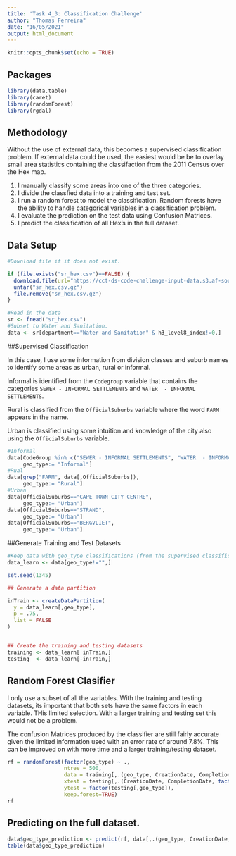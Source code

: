```yaml
---
title: 'Task 4_3: Classification Challenge'
author: "Thomas Ferreira"
date: "16/05/2021"
output: html_document
---
```


```r
knitr::opts_chunk$set(echo = TRUE)
```

## Packages

```r
library(data.table)
library(caret)
library(randomForest)
library(rgdal)
```


## Methodology

Without the use of external data, this becomes a supervised classification problem. If external data could be used, the easiest would be be to overlay small area statistics containing the classifaction from the 2011 Census over the Hex map. 

1. I manually classify some areas into one of the three categories.
2. I divide the classfied data into a training and test set. 
3. I run a random forest to model the classification. Random forests have the ability to handle categorical variables in a classification problem. 
4. I evaluate the prediction on the test data using Confusion Matrices.
5. I predict the classification of all Hex's in the full dataset. 



## Data Setup

```r

#Download file if it does not exist. 

if (file.exists("sr_hex.csv")==FALSE) {
  download.file(url="https://cct-ds-code-challenge-input-data.s3.af-south-1.amazonaws.com/sr_hex.csv.gz", destfile ="sr_hex.csv.gz", method='curl')
  untar("sr_hex.csv.gz")
  file.remove("sr_hex.csv.gz")
}

#Read in the data
sr <- fread("sr_hex.csv")
#Subset to Water and Sanitation. 
data <- sr[department=="Water and Sanitation" & h3_level8_index!=0,]
```

##Supervised Classification

In this case, I use some information from division classes and suburb names to identify some areas as urban, rural or informal. 

Informal is identified from the `Codegroup` variable that contains the categories `SEWER - INFORMAL SETTLEMENTS` and `WATER  - INFORMAL SETTLEMENTS`. 

Rural is classified from the `OfficialSuburbs` variable where the word `FARM` appears in the name. 

Urban is classified using some intuition and knowledge of the city also using the `OfficialSuburbs` variable. 

```r
#Informal
data[CodeGroup %in% c("SEWER - INFORMAL SETTLEMENTS", "WATER  - INFORMAL SETTLEMENTS"),
     geo_type:= "Informal"]
#Rual
data[grep("FARM", data[,OfficialSuburbs]), 
     geo_type:= "Rural"]
#Urban
data[OfficialSuburbs=="CAPE TOWN CITY CENTRE", 
     geo_type:= "Urban"]
data[OfficialSuburbs=="STRAND", 
     geo_type:= "Urban"]
data[OfficialSuburbs=="BERGVLIET", 
     geo_type:= "Urban"]
```

##Generate Training and Test Datasets

```r
#Keep data with geo_type classifications (from the supervised classification above)
data_learn <- data[geo_type!="",]

set.seed(1345)

## Generate a data partition

inTrain <- createDataPartition(
  y = data_learn[,geo_type],
  p = .75,
  list = FALSE
)


## Create the training and testing datasets
training <- data_learn[ inTrain,]
testing  <- data_learn[-inTrain,]

```

## Random Forest Clasifier

I only use a subset of all the variables. With the training and testing datasets, its important that both sets have the same factors in each variable. THis limited selection. With a larger training and testing set this would not be a problem. 

The confusion Matrices produced by the classifier are still fairly accurate given the limited information used with an error rate of around 7.8%. This can be improved on with more time and a larger training/testing dataset. 


```r
rf = randomForest(factor(geo_type) ~ .,  
                  ntree = 500,
                  data = training[,.(geo_type, CreationDate, CompletionDate, factor(CodeGroup))],
                  xtest = testing[,.(CreationDate, CompletionDate, factor(CodeGroup))],
                  ytest = factor(testing[,geo_type]),
                  keep.forest=TRUE)
rf
```


## Predicting on the full dataset. 

```r
data$geo_type_prediction <- predict(rf, data[,.(geo_type, CreationDate, CompletionDate, factor(CodeGroup))], type="response")
table(data$geo_type_prediction)
```




